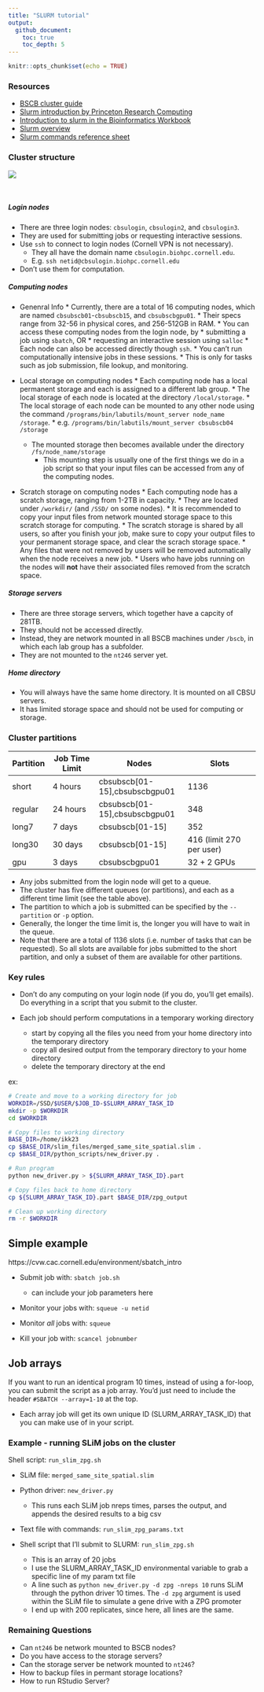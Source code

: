 ```yaml
---
title: "SLURM tutorial"
output: 
  github_document:
    toc: true
    toc_depth: 5
---
```


```r
knitr::opts_chunk$set(echo = TRUE)
```


### Resources

* [BSCB cluster guide](https://biohpc.cornell.edu/lab/cbsubscb_SLURM.htm)
* [Slurm introduction by Princeton Research Computing](https://researchcomputing.princeton.edu/slurm)
* [Introduction to slurm in the Bioinformatics Workbook](https://bioinformaticsworkbook.org/Appendix/Unix/01_slurm-basics.html#gsc.tab=0)
* [Slurm overview](https://slurm.schedmd.com/overview.html)
* [Slurm commands reference sheet](https://slurm.schedmd.com/pdfs/summary.pdf)

### Cluster structure

![](https://www.hpc.iastate.edu/sites/default/files/uploads/HPCHowTo/HPCCluster.JPG)

<br>

##### Login nodes

* There are three login nodes: `cbsulogin`, `cbsulogin2`, and `cbsulogin3`.
* They are used for submitting jobs or requesting interactive sessions.
* Use `ssh` to connect to login nodes (Cornell VPN is not necessary).
    * They all have the domain name `cbsulogin.biohpc.cornell.edu`.
    * E.g. `ssh netid@cbsulogin.biohpc.cornell.edu`
* Don't use them for computation.

##### Computing nodes

* Genenral Info
	  * Currently, there are a total of 16 computing nodes, which are named `cbsubscb01`-`cbsubscb15`, and `cbsubscbgpu01`.
	  * Their specs range from 32-56 in physical cores, and 256-512GB in RAM.
	  * You can access these computing nodes from the login node, by 
	      * submitting a job using `sbatch`, OR 
	      * requesting an interactive session using `salloc`
	  * Each node can also be accessed directly though `ssh`.
	      * You can't run computationally intensive jobs in these sessions. 
	      * This is only for tasks such as job submission, file lookup, and monitoring.

* Local storage on computing nodes
	  * Each computing node has a local permanent storage and each is assigned to a different lab group.
	  * The local storage of each node is located at the directory `/local/storage`.
	  * The local storage of each node can be mounted to any other node using the command `/programs/bin/labutils/mount_server node_name /storage`. 
	      * e.g. `/programs/bin/labutils/mount_server cbsubscb04 /storage`
    * The mounted storage then becomes available under the directory `/fs/node_name/storage`
	  * This mounting step is usually one of the first things we do in a job script so that your input files can be accessed from any of the computing nodes.

* Scratch storage on computing nodes
	  * Each computing node has a scratch storage, ranging from 1-2TB in capacity.
	  * They are located under `/workdir/` (and `/SSD/` on some nodes). 
	  * It is recommended to copy your input files from network mounted storage space to this scratch storage for computing.
	  * The scratch storage is shared by all users, so after you finish your job, make sure to copy your output files to your permanent storage space, and clear the scrach storage space. 
	  * Any files that were not removed by users will be removed automatically when the node receives a new job.
	  * Users who have jobs running on the nodes will **not** have their associated files removed from the scratch space.

##### Storage servers

* There are three storage servers, which together have a capcity of 281TB.
* They should not be accessed directly. 
* Instead, they are network mounted in all BSCB machines under `/bscb`, in which each lab group has a subfolder.
* They are not mounted to the `nt246` server yet. 

##### Home directory

* You will always have the same home directory. It is mounted on all CBSU servers.
* It has limited storage space and should not be used for computing or storage.

### Cluster partitions

| Partition | Job Time Limit | Nodes                         | Slots                    |
|-----------|----------------|-------------------------------|--------------------------|
| short     | 4 hours        | cbsubscb[01-15],cbsubscbgpu01 | 1136                     |
| regular   | 24 hours       | cbsubscb[01-15],cbsubscbgpu01 | 348                      |
| long7     | 7 days         | cbsubscb[01-15]               | 352                      |
| long30    | 30 days        | cbsubscb[01-15]               | 416 (limit 270 per user) |
| gpu       | 3 days         | cbsubscbgpu01                 | 32 + 2 GPUs              |

* Any jobs submitted from the login node will get to a queue.
* The cluster has five different queues (or partitions), and each as a different time limit (see the table above).
* The partition to which a job is submitted can be specified by the `--partition` or `-p` option.
* Generally, the longer the time limit is, the longer you will have to wait in the queue.
* Note that there are a total of 1136 slots (i.e. number of tasks that can be requested). So all slots are available for jobs submitted to the short partition, and only a subset of them are available for other partitions. 

### Key rules

* Don't do any computing on your login node (if you do, you'll get emails). Do everything in a script that you submit to the cluster.

* Each job should perform computations in a temporary working directory
  + start by copying all the files you need from your home directory into the temporary directory 
  + copy all desired output from the temporary directory to your home directory 
  + delete the temporary directory at the end
  
ex:
```bash
# Create and move to a working directory for job
WORKDIR=/SSD/$USER/$JOB_ID-$SLURM_ARRAY_TASK_ID
mkdir -p $WORKDIR
cd $WORKDIR

# Copy files to working directory
BASE_DIR=/home/ikk23
cp $BASE_DIR/slim_files/merged_same_site_spatial.slim .
cp $BASE_DIR/python_scripts/new_driver.py .

# Run program
python new_driver.py > ${SLURM_ARRAY_TASK_ID}.part

# Copy files back to home directory
cp ${SLURM_ARRAY_TASK_ID}.part $BASE_DIR/zpg_output

# Clean up working directory
rm -r $WORKDIR
```

## Simple example

https://cvw.cac.cornell.edu/environment/sbatch_intro

* Submit job with:  `sbatch job.sh`
  + can include your job parameters here

* Monitor your jobs with: `squeue -u netid`

* Monitor *all* jobs with: `squeue`
 
* Kill your job with: `scancel jobnumber`

## Job arrays

If you want to run an identical program 10 times, instead of using a for-loop, you can submit the script as a job array. You'd just need to include the header `#SBATCH --array=1-10` at the top.

* Each array job will get its own unique ID  (SLURM_ARRAY_TASK_ID) that you can make use of in your script.

### Example - running SLiM jobs on the cluster

Shell script: `run_slim_zpg.sh`

* SLiM file: `merged_same_site_spatial.slim`

* Python driver: `new_driver.py`
  + This runs each SLiM job nreps times, parses the output, and appends the desired results to a big csv

* Text file with commands: `run_slim_zpg_params.txt`

* Shell script that I'll submit to SLURM: `run_slim_zpg.sh`
  + This is an array of 20 jobs
  + I use the SLURM_ARRAY_TASK_ID environmental variable to grab a specific line of my param txt file
  + A line such as `python new_driver.py -d zpg -nreps 10` runs SLiM through the python driver 10 times. The `-d zpg` argument is used within the SLiM file to simulate a gene drive with a ZPG promoter
  + I end up with 200 replicates, since here, all lines are the same.






### Remaining Questions

* Can `nt246` be network mounted to BSCB nodes?
* Do you have access to the storage servers?
* Can the storage server be network mounted to `nt246`?
* How to backup files in permant storage locations?
* How to run RStudio Server?
